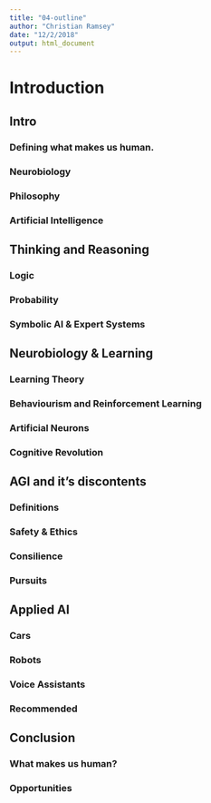 ```yaml
---
title: "04-outline"
author: "Christian Ramsey"
date: "12/2/2018"
output: html_document
---
```


# Introduction
## Intro 
### Defining what makes us human.
### Neurobiology
### Philosophy
### Artificial Intelligence

## Thinking and Reasoning
### Logic
### Probability
### Symbolic AI & Expert Systems

## Neurobiology & Learning

### Learning Theory
### Behaviourism and Reinforcement Learning
### Artificial Neurons
### Cognitive Revolution

## AGI and it's discontents

### Definitions
### Safety & Ethics
### Consilience
### Pursuits

## Applied AI
### Cars
### Robots
### Voice Assistants
### Recommended 

## Conclusion
### What makes us human?
### Opportunities
